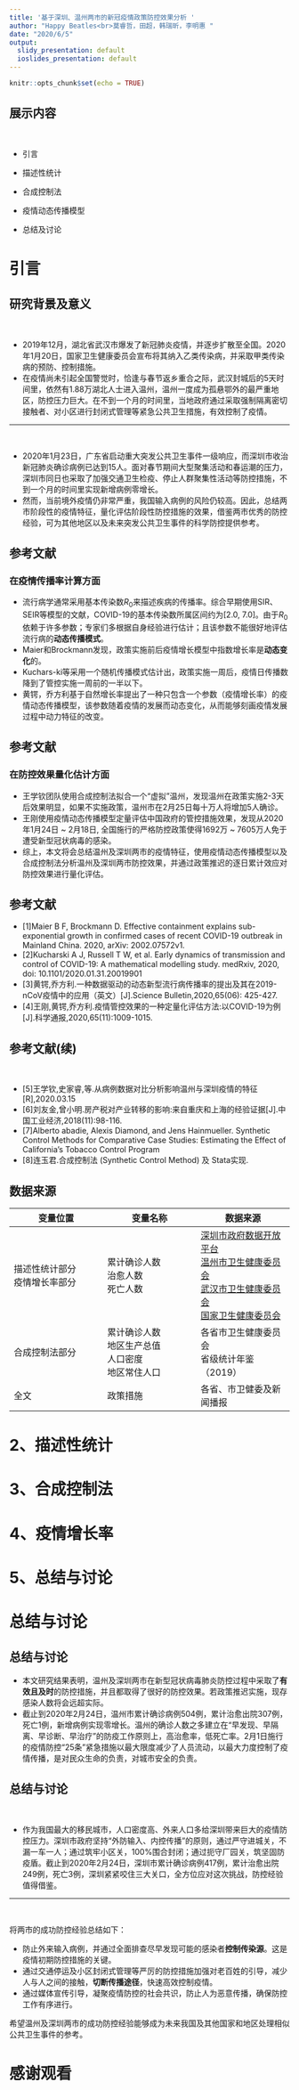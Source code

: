 ```yaml
---
title: '基于深圳、温州两市的新冠疫情政策防控效果分析 '
author: "Happy Beatles<br>莫睿哲，田超，韩瑞昕，李明惠 "
date: "2020/6/5"
output:
  slidy_presentation: default
  ioslides_presentation: default
---
```


```r
knitr::opts_chunk$set(echo = TRUE)
```

## 展示内容


<br>

- 引言
<br>

- 描述性统计
<br>

- 合成控制法
<br>

- 疫情动态传播模型
<br>


- 总结及讨论


# 引言

## 研究背景及意义
<br>

- 2019年12月，湖北省武汉市爆发了新冠肺炎疫情，并逐步扩散至全国。2020年1月20日，国家卫生健康委员会宣布将其纳入乙类传染病，并采取甲类传染病的预防、控制措施。
- 在疫情尚未引起全国警觉时，恰逢与春节返乡重合之际，武汉封城后的5天时间里，依然有1.88万湖北人士进入温州，温州一度成为孤悬鄂外的最严重地区，防控压力巨大。在不到一个月的时间里，当地政府通过采取强制隔离密切接触者、对小区进行封闭式管理等紧急公共卫生措施，有效控制了疫情。

---

<br>

- 2020年1月23日，广东省启动重大突发公共卫生事件一级响应，而深圳市收治新冠肺炎确诊病例已达到15人。面对春节期间大型聚集活动和春运潮的压力，深圳市同日也采取了加强交通卫生检疫、停止人群聚集性活动等防控措施，不到一个月的时间里实现新增病例零增长。
- 然而，当前境外疫情仍非常严重，我国输入病例的风险仍较高。因此，总结两市阶段性的疫情特征，量化评估阶段性防控措施的效果，借鉴两市优秀的防控经验，可为其他地区以及未来突发公共卫生事件的科学防控提供参考。

## 参考文献

### **在疫情传播率计算方面**

- 流行病学通常采用基本传染数$R_0$来描述疾病的传播率。综合早期使用SIR、SEIR等模型的文献，COVID-19的基本传染数所属区间约为[2.0, 7.0]。由于$R_0$依赖于许多参数；专家们多根据自身经验进行估计；且该参数不能很好地评估流行病的**动态传播模式**。
- Maier和Brockmann发现，政策实施前后疫情增长模型中指数增长率是**动态变化**的。
- Kuchars-ki等采用一个随机传播模式估计出，政策实施一周后，疫情日传播数降到了管控实施一周前的一半以下。
- 黄锷，乔方利基于自然增长率提出了一种只包含一个参数（疫情增长率）的疫情动态传播模型，该参数随着疫情的发展而动态变化，从而能够刻画疫情发展过程中动力特征的改变。

## 参考文献

### **在防控效果量化估计方面**

- 王学钦团队使用合成控制法拟合一个“虚拟”温州，发现温州在政策实施2-3天后效果明显，如果不实施政策，温州市在2月25日每十万人将增加5人确诊。
- 王刚使用疫情动态传播模型定量评估中国政府的管控措施效果，发现从2020年1月24日 ~ 2月18日, 全国施行的严格防控政策使得1692万 ~ 7605万人免于遭受新型冠状病毒的感染。
- 综上，本文将会总结温州及深圳两市的疫情特征，使用疫情动态传播模型以及合成控制法分析温州及深圳两市防控效果，并通过政策推迟的逐日累计效应对防控效果进行量化评估。

## 参考文献

- [1]Maier B F, Brockmann D. Effective containment explains sub-exponential growth in confirmed cases of recent COVID-19 outbreak in Mainland China. 2020, arXiv: 2002.07572v1.
- [2]Kucharski A J, Russell T W, et al. Early dynamics of transmission and control of COVID-19: A mathematical modelling study.
medRxiv, 2020, doi: 10.1101/2020.01.31.20019901
- [3]黄锷,乔方利.一种数据驱动的动态新型流行病传播率的提出及其在2019-nCoV疫情中的应用（英文）[J].Science Bulletin,2020,65(06): 425-427.
- [4]王刚,黄锷,乔方利.疫情管控效果的一种定量化评估方法:以COVID-19为例[J].科学通报,2020,65(11):1009-1015.

## 参考文献(续)

<br>

- [5]王学钦,史家睿,等.从病例数据对比分析影响温州与深圳疫情的特征[R],2020.03.15
- [6]刘友金,曾小明.房产税对产业转移的影响:来自重庆和上海的经验证据[J].中国工业经济,2018(11):98-116.
- [7]Alberto abadie, Alexis Diamond, and Jens Hainmueller. Synthetic Control Methods for Comparative Case Studies: Estimating the Effect of California’s Tobacco Control Program 
- [8]连玉君.合成控制法 (Synthetic Control Method) 及 Stata实现.

## 数据来源

|变量位置|变量名称|数据来源|
|---|---|---|
|描述性统计部分<br>疫情增长率部分|累计确诊人数<br>治愈人数<br>死亡人数|[深圳市政府数据开放平台][11]<br>[温州市卫生健康委员会][22]<br>[武汉市卫生健康委员会][33]<br>[国家卫生健康委员会][44]|
|合成控制法部分|累计确诊人数<br>地区生产总值<br>人口密度<br>地区常住人口|各省市卫生健康委员会<br>省级统计年鉴（2019）|
|全文|政策措施|各省、市卫健委及新闻播报|

[11]: https://opendata.sz.gov.cn/data/search/toSearch
[22]: http://wjw.wenzhou.gov.cn/
[33]: http://wjw.wuhan.gov.cn/
[44]: http://www.nhc.gov.cn/


# 2、描述性统计
# 3、合成控制法
# 4、疫情增长率
# 5、总结与讨论

# 总结与讨论

## 总结与讨论

- 本文研究结果表明，温州及深圳两市在新型冠状病毒肺炎防控过程中采取了**有效且及时**的防控措施，并且都取得了很好的防控效果。若政策推迟实施，现存感染人数将会远超实际。
- 截止到2020年2月24日，温州市累计确诊病例504例，累计治愈出院307例，死亡1例，新增病例实现零增长。温州的确诊人数之多建立在“早发现、早隔离、早诊断、早治疗”的防疫工作原则上，高治愈率，低死亡率。2月1日施行的疫情防控“25条”紧急措施以最大限度减少了人员流动，以最大力度控制了疫情传播，是对民众生命的负责，对城市安全的负责。

## 总结与讨论

<br>

- 作为我国最大的移民城市，人口密度高、外来人口多给深圳带来巨大的疫情防控压力。深圳市政府坚持“外防输入、内控传播”的原则，通过严守进城关，不漏一车一人；通过筑牢小区关，100%围合封闭；通过扼守厂园关，筑坚固防疫盾。截止到2020年2月24日，深圳市累计确诊病例417例，累计治愈出院249例，死亡3例，深圳紧紧咬住三大关口，全方位应对这次挑战，防控经验值得借鉴。


---
<br>

将两市的成功防控经验总结如下：

- 防止外来输入病例，并通过全面排查尽早发现可能的感染者**控制传染源**。这是疫情初期防控措施的关键。
- 通过交通停运及小区封闭式管理等严厉的防控措施加强对老百姓的引导，减少人与人之间的接触，**切断传播途径**，快速高效控制疫情。
- 通过媒体宣传引导，凝聚疫情防控的社会共识，防止人为恶意传播，确保防控工作有序进行。

希望温州及深圳两市的成功防控经验能够成为未来我国及其他国家和地区处理相似公共卫生事件的参考。

# 感谢观看
